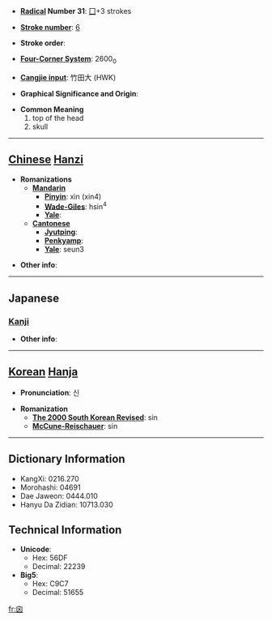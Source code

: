 * '''[[Wiktionary:Chinese radical index| Radical]] Number 31''': [[Wiktionary:Chinese radical index 囗|囗]]+3 strokes

* '''[[Wiktionary:Chinese total strokes index|Stroke number]]''': [[Wiktionary:Chinese total strokes index 6|6]]

* '''Stroke order''': 

* '''[[Wiktionary:Chinese four corner index|Four-Corner System]]''': 2600<sub>0</sub>

* '''[[Wiktionary:Chinese Cangjie index|Cangjie input]]''': 竹田大 (HWK)

* '''Graphical Significance and Origin''': 

* '''Common Meaning'''
*#top of the head
*# skull


----

== [[Chinese]] [[Hanzi]] ==

* '''Romanizations'''
** '''[[Mandarin]]'''
*** '''[[Pinyin]]''': xìn (xin4)
*** '''[[Wade-Giles]]''': hsin<sup>4</sup>
*** '''[[Yale]]''': 
** '''[[Cantonese]]'''
*** '''[[Jyutping]]''':
*** '''[[Penkyamp]]''': 
*** '''[[Yale]]''': seun3

* '''Other info''': 

----

==Japanese==
===[[Kanji]]===
{{kanji|on readings=[[しん]] (shin), [[し]] (shi)
|kun readings=[[ひよめき]] (hiyomeki)
}}

* '''Other info''':  

----

== [[Korean]] [[Hanja]] ==

* '''Pronunciation''': 신

* '''Romanization'''
** '''[[The 2000 South Korean Revised Romanization|The 2000 South Korean Revised]]''': sin
** '''[[McCune-Reischauer]]''': sin

----

== Dictionary Information ==

* KangXi: 0216.270
* Morohashi: 04691
* Dae Jaweon: 0444.010
* Hanyu Da Zidian: 10713.030

== Technical Information ==

* '''Unicode''':
** Hex: 56DF
** Decimal: 22239
* '''Big5''':
** Hex: C9C7
** Decimal: 51655

[[fr:囟]]